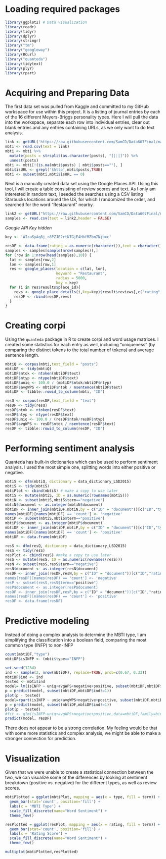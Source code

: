 # Loading required packages
```r
library(ggplot2) # Data visualization
library(readr)
library(tidyr)
library(dplyr)
library(stringr)
library("tm")
library("googleway")
library(RCurl)
library("quanteda") 
library(tidytext)
library(plyr)
library(rpart)
```

# Acquiring and Preparing Data

The first data set was pulled from Kaggle and committed to my GitHub workspace for use within this project. It is a listing of journal entries by each of the 16 different Meyers-Briggs personality types. Here I will pull the data into the workspace, separate each row into individual entries, clear out blank entries and any entries containing URLs, as we only want to do text analysis.
```r
link <- getURL('https://raw.githubusercontent.com/SamCD/Data607Final/master/mbti_1.csv')
mbti <- read.csv(text = link)
mbti <- mbti %>% 
  mutate(posts = strsplit(as.character(posts), "[|||]")) %>% 
  unnest(posts)
mbti <- mbti[!(is.na(mbti$posts) | mbti$posts==""), ]
mbti$isURL <- grepl('$http',mbti$posts,TRUE)
mbti <- subset(mbti,mbti$isURL == 0)
```

Next is a manually created data set using the Google Places API. Using this tool, I will create a table consisting of review scores and text. As I only am interested in random text, I seeded the searches using a CSV listing Starbucks locations around the US, for which I randomized the order, and searched for the word "Restaurant" nearby.

```r
link2 <- getURL("https://raw.githubusercontent.com/SamCD/Data607Final/master/Starbucks.csv")
samples <- read.csv(text = link2,header = FALSE)
```
*Google API Key hidden*

```r
key <- 'AIzaSyAq8j_r8PZJE2rtNTGjE4HbfMZbm7Njbxc'
```

```r
resDF <- data.frame(rating = as.numeric(character()),text = character())
samples <- samples[sample(nrow(samples)),]
for (row in 1:nrow(head(samples),10)) {
  lat <- samples[row,2]
  lon <- samples[row,1]
  res <- google_places(location = c(lat, lon),
                       keyword = "Restaurant",
                       radius = 5000,
                       key = key)
  for (i in res$results$place_id){
    revs <- google_place_details(i,key=key)$result$reviews[,c("rating","text")]
    resDF <- rbind(resDF,revs)
  }
}
```

# Creating corpi

Using the ```quanteda``` package in R to create corpi and word usage matrices. I created some statistics for each entry as well, including "uniqueness" (by comparing the distinct tokens to the total number of tokens) and average sentence length.
```r
mbtiQ <- corpus(mbti,text_field = "posts")
mbtiDF <- tidy(mbtiQ)
mbtiDF$ntok <- ntoken(mbtiDF$text)
mbtiDF$ntyp <- ntype(mbtiDF$text)
mbtiDF$uniq <- 100.0 / (mbtiDF$ntok/mbtiDF$ntyp)
mbtiDF$avgWPS <- mbtiDF$ntok / nsentence(mbtiDF$text)
mbtiDF <- tibble::rowid_to_column(mbti, "ID")

resQ <- corpus(resDF,text_field = "text")
resDF <- tidy(resQ)
resDF$ntok <- ntoken(resDF$text)
resDF$ntyp <- ntype(resDF$text)
resDF$uniq <- 100.0 / (resDF$ntok/resDF$ntyp)
resDF$avgWPS <- resDF$ntok / nsentence(resDF$text)
resDF <- tibble::rowid_to_column(resDF, "ID")
```

# Performing sentiment analysis

Quanteda has built-in dictionaries which can be used to perform sentiment analysis. I used the most simple one, splitting words into either positive or negative.
```r
mbtiS <- dfm(mbtiQ, dictionary = data_dictionary_LSD2015)
mbtiS <- tidy(mbtiS)
mbtiPlot <- cbind(mbtiS) # make a copy to use later
mbtiS <- mutate(mbtiS, ID = as.numeric(rownames(mbtiS)))
mbtiN <- subset(mbtiS,mbtiS$term=="negative")
mbtiN$document <- as.integer(mbtiN$document)
mbtiDF <- inner_join(mbtiDF,mbtiN,by = c("ID" = "document"))[c("ID","type","posts","count","uniq","avgWPS")]
names(mbtiDF)[names(mbtiDF) == 'count'] <- 'negative'
mbtiP <- subset(mbtiS,mbtiS$term=="positive")
mbtiP$document <- as.integer(mbtiP$document)
mbtiDF <- inner_join(mbtiDF,mbtiP,by = c("ID" = "document"))[c("ID","type","posts","negative","count","uniq","avgWPS")]
names(mbtiDF)[names(mbtiDF) == 'count'] <- 'positive'
mbtiDF <- data.frame(mbtiDF)

resS <- dfm(resQ, dictionary = data_dictionary_LSD2015)
resS <- tidy(resS)
resPlot <- cbind(resS) #make a copy to use later
resS <- mutate(resS, ID = as.numeric(rownames(resS)))
resN <- subset(resS,resS$term=="negative")
resN$document <- as.integer(resN$document)
resDF <- inner_join(resDF,resN,by = c("ID" = "document"))[c("ID","rating","text","count","uniq","avgWPS)]
names(resDF)[names(resDF) == 'count'] <- 'negative'
resP <- subset(resS,resS$term=="positive")
resP$document <- as.integer(resP$document)
resDF <- inner_join(resDF,resP,by = c("ID" = "document"))[c("ID","rating","text","negative","count")]
names(resDF)[names(resDF) == 'count'] <- 'positive'
resDF <- data.frame(resDF)
```

# Predictive modeling

Instead of doing a complex analysis to determine the MBTI type, I am simplifying the classification into a boolean field, comparing the most common type (INFP) to non-INFP
```r
count(mbtiDF,"type")
mbtiDF$isINFP <- (mbti$type=="INFP")

set.seed(1234)
ind <- sample(2, nrow(mbtiDF), replace=TRUE, prob=c(0.67, 0.33))
mbtiDF$ind <- ind
tested <- mbti$ind
model= lm(isINFP ~ uniq+avgWPS+negative+positive, subset(mbtiDF,mbtiDF$ind==1),)
p = predict(model, subset(mbtiDF,mbtiDF$ind!=1))
plot(p - tested)
model=rpart(isINFP ~ uniq+avgWPS+negative+positive, subset(mbtiDF,mbtiDF$ind==1),)
p = predict(model, subset(mbtiDF,mbtiDF$ind!=1))
plot(p - tested)
#fit <- glm(isINFP~uniq+avgWPS+negative+positive,data=mbtiDF,family=binomial())
predict(model, resDF)
```
There does not appear to be a strong correlation. My feeling would be that with some more statistics and complex analysis, we might be able to make a stronger connection for prediction.

# Visualization

Given that we were unable to create a statistical connection between the two, we can visualize some of the differences by looking at sentiment breakdown (positive vs. negative) for the different types, as well as review scores.
```r
mbtiPlotted = ggplot(mbtiPlot, mapping = aes(x = type, fill = term)) +
  geom_bar(stat='count', position='fill') +
  labs(x = 'MBTI Type') +
  scale_fill_discrete(name="Word Sentiment") +
  theme_few()

resPlotted = ggplot(resPlot, mapping = aes(x = rating, fill = term)) +
  geom_bar(stat='count', position='fill') +
  labs(x = 'Rating Score') +
  scale_fill_discrete(name="Word Sentiment") +
  theme_few()

multiplot(mbtiPlotted,resPlotted)
```
